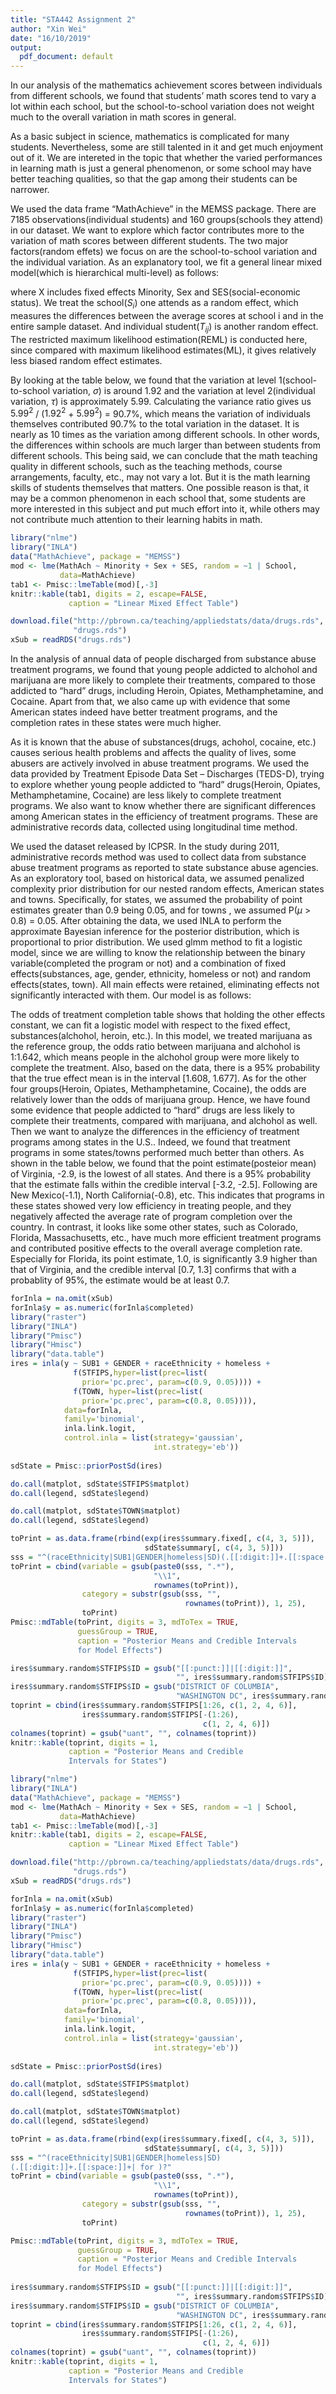 ```yaml
---
title: "STA442 Assignment 2"
author: "Xin Wei"
date: "16/10/2019"
output:
  pdf_document: default
---
```


\section{Gap of Math Scores Can be Narrowed by Changing to Another School?}

In our analysis of the mathematics achievement scores between individuals from different schools, we found that students' math scores tend to vary a lot within each school, but the school-to-school variation does not weight much to the overall variation in math scores in general. 

As a basic subject in science, mathematics is complicated for many students. Nevertheless, some are still talented in it and get much enjoyment out of it. We are intereted in the topic that whether the varied performances in learning math is just a general phenomenon, or some school may have better teaching qualities, so that the gap among their students can be narrower.

We used the data frame "MathAchieve" in the MEMSS package. There are 7185 observations(individual students) and 160 groups(schools they attend) in our dataset. We want to explore which factor contributes more to the variation of math scores between different students. The two major factors(random effets) we focus on are the school-to-school variation and the individual variation. As an explanatory tool, we fit a general linear mixed model(which is hierarchical multi-level) as follows:

\begin{equation}
MathAch_{i}=\beta_{0} + X\beta + S_{i} + T_{ij}
\end{equation}

where X includes fixed effects Minority, Sex and SES(social-economic status). We treat the school($S_{i}$) one attends as a random effect, which measures the differences between the average scores at school i and in the entire sample dataset. And individual student($T_{ij}$) is another random effect. The restricted maximum likelihood estimation(REML) is conducted here, since compared with maximum likelihood estimates(ML), it gives relatively less biased random effect estimates. 

By looking at the table below, we found that the variation at level 1(school-to-school variation, $\sigma$) is around 1.92 and the variation at level 2(individual variation, $\tau$) is approximately 5.99. Calculating the variance ratio gives us $5.99^{2}$ / ($1.92^{2}$ + $5.99^{2}$) = 90.7%, which means the variation of individuals themselves contributed 90.7% to the total variation in the dataset. It is nearly as 10 times as the variation among different schools. In other words, the differences within schools are much larger than between students from different schools. This being said, we can conclude that the math teaching quality in different schools, such as the teaching methods, course arrangements, faculty, etc., may not vary a lot. But it is the math learning skills of students themselves that matters. One possible reason is that, it may be a common phenomenon in each school that, some students are more interested in this subject and put much effort into it, while others may not contribute much attention to their learning habits in math. 

```r
library("nlme")
library("INLA")
data("MathAchieve", package = "MEMSS")
mod <- lme(MathAch ~ Minority + Sex + SES, random = ~1 | School, 
           data=MathAchieve)
tab1 <- Pmisc::lmeTable(mod)[,-3]
knitr::kable(tab1, digits = 2, escape=FALSE, 
             caption = "Linear Mixed Effect Table")
```

```r
download.file("http://pbrown.ca/teaching/appliedstats/data/drugs.rds",
              "drugs.rds")
xSub = readRDS("drugs.rds")
```

\pagebreak

\section{Abusers of Cocaine in Virginia Less Likely to Rehabilitate?}
\subsection{Summary}
In the analysis of annual data of people discharged from substance abuse treatment programs, we found that young people addicted to alchohol and marijuana are more likely to complete their treatments, compared to those addicted to "hard" drugs, including Heroin, Opiates, Methamphetamine, and Cocaine. Apart from that, we also came up with evidence that some American states indeed have better treatment programs, and the completion rates in these states were much higher.

\subsection{Introduction}
As it is known that the abuse of substances(drugs, achohol, cocaine, etc.) causes serious health problems and affects the quality of lives, some abusers are actively involved in abuse treatment programs. We used the data provided by Treatment Episode Data Set -- Discharges (TEDS-D), trying to explore whether young people addicted to "hard" drugs(Heroin, Opiates, Methamphetamine, Cocaine) are less likely to complete treatment programs. We also want to know whether there are significant differences among American states in the efficiency of treatment programs. These are administrative records data, collected using longitudinal time method.

\subsection{Methods}
We used the dataset released by ICPSR. In the study during 2011, administrative records method was used to collect data from substance abuse treatment programs as reported to state substance abuse agencies. As an exploratory tool, based on historical data, we assumed penalized complexity prior distribution for our nested random effects, American states and towns. Specifically, for states, we assumed the probability of point estimates greater than 0.9 being 0.05, and for towns , we assumed P($\mu$ > 0.8) = 0.05. After obtaining the data, we used INLA to perform the approximate Bayesian inference for the posterior distribution, which is proportional to prior distribution. We used glmm method to fit a logistic model, since we are willing to know the relationship between the binary variable(completed the program or not) and a combination of fixed effects(substances, age, gender, ethnicity, homeless or not) and random effects(states, town). All main effects were retained, eliminating effects not significantly interacted with them. Our model is as follows:

\begin{equation}
\log(odds) = X\beta + S_{i} + T_{ij}
\end{equation}

\subsection{Results}
The odds of treatment completion table shows that holding the other effects constant, we can fit a logistic model with respect to the fixed effect, substances(alchohol, heroin, etc.). In this model, we treated marijuana as the reference group, the odds ratio between marijuana and alchohol is 1:1.642, which means people in the alchohol group were more likely to complete the treatment. Also, based on the data, there is a 95% probability that the true effect mean is in the interval [1.608, 1.677]. As for the other four groups(Heroin, Opiates, Methamphetamine, Cocaine), the odds are relatively lower than the odds of marijuana group. Hence, we have found some evidence that people addicted to "hard" drugs are less likely to complete their treatments, compared with marijuana, and alchohol as well. 
Then we want to analyze the differences in the efficiency of treatment programs among states in the U.S.. Indeed, we found that treatment programs in some states/towns performed much better than others. As shown in the table below, we found that the point estimate(posteior mean) of Virginia, -2.9, is the lowest of all states. And there is a 95% probability that the estimate falls within the credible interval [-3.2, -2.5]. Following are New Mexico(-1.1), North California(-0.8), etc. This indicates that programs in these states showed very low efficiency in treating people, and they negatively affected the average rate of program completion over the country. In contrast, it looks like some other states, such as Colorado, Florida, Massachusetts, etc., have much more efficient treatment programs and contributed positive effects to the overall average completion rate. Especially for Florida, its point estimate, 1.0, is significantly 3.9 higher than that of Virginia, and the credible interval [0.7, 1.3] confirms that with a probablity of 95%, the estimate would be at least 0.7.



```r
forInla = na.omit(xSub)
forInla$y = as.numeric(forInla$completed)
library("raster")
library("INLA")
library("Pmisc")
library("Hmisc")
library("data.table")
ires = inla(y ~ SUB1 + GENDER + raceEthnicity + homeless + 
              f(STFIPS,hyper=list(prec=list(
                prior='pc.prec', param=c(0.9, 0.05)))) + 
              f(TOWN, hyper=list(prec=list(
                prior='pc.prec', param=c(0.8, 0.05)))), 
            data=forInla, 
            family='binomial', 
            inla.link.logit,
            control.inla = list(strategy='gaussian',
                                int.strategy='eb'))
            
sdState = Pmisc::priorPostSd(ires)

do.call(matplot, sdState$STFIPS$matplot)
do.call(legend, sdState$legend)

do.call(matplot, sdState$TOWN$matplot)
do.call(legend, sdState$legend)


```


\pagebreak

```r
toPrint = as.data.frame(rbind(exp(ires$summary.fixed[, c(4, 3, 5)]),
                              sdState$summary[, c(4, 3, 5)]))
sss = "^(raceEthnicity|SUB1|GENDER|homeless|SD)(.[[:digit:]]+.[[:space:]]+| for )?"
toPrint = cbind(variable = gsub(paste0(sss, ".*"),
                                "\\1", 
                                rownames(toPrint)), 
                category = substr(gsub(sss, "", 
                                       rownames(toPrint)), 1, 25),
                toPrint)
Pmisc::mdTable(toPrint, digits = 3, mdToTex = TRUE, 
               guessGroup = TRUE, 
               caption = "Posterior Means and Credible Intervals 
               for Model Effects")

```


```r
ires$summary.random$STFIPS$ID = gsub("[[:punct:]]|[[:digit:]]",
                                     "", ires$summary.random$STFIPS$ID)
ires$summary.random$STFIPS$ID = gsub("DISTRICT OF COLUMBIA",
                                     "WASHINGTON DC", ires$summary.random$STFIPS$ID)
toprint = cbind(ires$summary.random$STFIPS[1:26, c(1, 2, 4, 6)],
                ires$summary.random$STFIPS[-(1:26),
                                           c(1, 2, 4, 6)])
colnames(toprint) = gsub("uant", "", colnames(toprint))
knitr::kable(toprint, digits = 1, 
             caption = "Posterior Means and Credible 
             Intervals for States")
```

\pagebreak
\subsection{Appendix}
```r
library("nlme")
library("INLA")
data("MathAchieve", package = "MEMSS")
mod <- lme(MathAch ~ Minority + Sex + SES, random = ~1 | School, 
           data=MathAchieve)
tab1 <- Pmisc::lmeTable(mod)[,-3]
knitr::kable(tab1, digits = 2, escape=FALSE, 
             caption = "Linear Mixed Effect Table")

download.file("http://pbrown.ca/teaching/appliedstats/data/drugs.rds",
              "drugs.rds")
xSub = readRDS("drugs.rds")

forInla = na.omit(xSub)
forInla$y = as.numeric(forInla$completed)
library("raster")
library("INLA")
library("Pmisc")
library("Hmisc")
library("data.table")
ires = inla(y ~ SUB1 + GENDER + raceEthnicity + homeless + 
              f(STFIPS,hyper=list(prec=list(
                prior='pc.prec', param=c(0.9, 0.05)))) + 
              f(TOWN, hyper=list(prec=list(
                prior='pc.prec', param=c(0.8, 0.05)))), 
            data=forInla, 
            family='binomial', 
            inla.link.logit,
            control.inla = list(strategy='gaussian',
                                int.strategy='eb'))
            
sdState = Pmisc::priorPostSd(ires)

do.call(matplot, sdState$STFIPS$matplot)
do.call(legend, sdState$legend)

do.call(matplot, sdState$TOWN$matplot)
do.call(legend, sdState$legend)

toPrint = as.data.frame(rbind(exp(ires$summary.fixed[, c(4, 3, 5)]),
                              sdState$summary[, c(4, 3, 5)]))
sss = "^(raceEthnicity|SUB1|GENDER|homeless|SD)
(.[[:digit:]]+.[[:space:]]+| for )?"
toPrint = cbind(variable = gsub(paste0(sss, ".*"),
                                "\\1", 
                                rownames(toPrint)), 
                category = substr(gsub(sss, "", 
                                       rownames(toPrint)), 1, 25),
                toPrint)

Pmisc::mdTable(toPrint, digits = 3, mdToTex = TRUE, 
               guessGroup = TRUE, 
               caption = "Posterior Means and Credible Intervals 
               for Model Effects")
               
ires$summary.random$STFIPS$ID = gsub("[[:punct:]]|[[:digit:]]",
                                     "", ires$summary.random$STFIPS$ID)
ires$summary.random$STFIPS$ID = gsub("DISTRICT OF COLUMBIA",
                                     "WASHINGTON DC", ires$summary.random$STFIPS$ID)
toprint = cbind(ires$summary.random$STFIPS[1:26, c(1, 2, 4, 6)],
                ires$summary.random$STFIPS[-(1:26),
                                           c(1, 2, 4, 6)])
colnames(toprint) = gsub("uant", "", colnames(toprint))
knitr::kable(toprint, digits = 1, 
             caption = "Posterior Means and Credible 
             Intervals for States")

```
